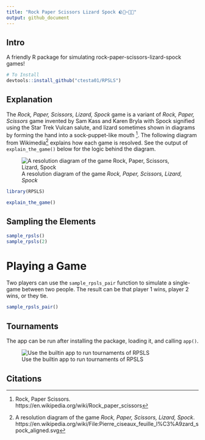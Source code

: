 ```yaml
---
title: "Rock Paper Scissors Lizard Spock 🪨📝✂️🦎🖖"
output: github_document
---
```


## Intro

A friendly R package for simulating rock-paper-scissors-lizard-spock games! 

```r
# To Install
devtools::install_github("ctesta01/RPSLS")
```

## Explanation 

The *Rock, Paper, Scissors, Lizard, Spock* game is a variant
of *Rock, Paper, Scissors* game invented by Sam Kass and Karen Bryla with Spock signified using the Star Trek Vulcan salute, and lizard sometimes shown in diagrams by forming the hand into a sock-puppet-like mouth [^1]. The following diagram from Wikimedia[^2] explains how each game is resolved.  See the output of `explain_the_game()` below for the logic behind the diagram.


![A resolution diagram of the game *Rock, Paper, Scissors, Lizard, Spock*](https://upload.wikimedia.org/wikipedia/commons/a/ad/Pierre_ciseaux_feuille_l%C3%A9zard_spock_aligned.svg)


```r
library(RPSLS)
```

```r
explain_the_game()
```

## Sampling the Elements

```r
sample_rpsls()
sample_rpsls(2)
```

# Playing a Game

Two players can use the `sample_rpsls_pair` function
to simulate a single-game between two people.  The
result can be that player 1 wins, player 2 wins, or
they tie.

```r
sample_rpsls_pair()
```

## Tournaments

The app can be run after installing the package, loading it, and calling `app()`.

![Use the builtin app to run tournaments of RPSLS](images/shiny_app.png)

## Citations

[^1]: Rock, Paper Scissors. https://en.wikipedia.org/wiki/Rock_paper_scissors
[^2]: A resolution diagram of the game *Rock, Paper, Scissors, Lizard, Spock*. https://en.wikipedia.org/wiki/File:Pierre_ciseaux_feuille_l%C3%A9zard_spock_aligned.svg
